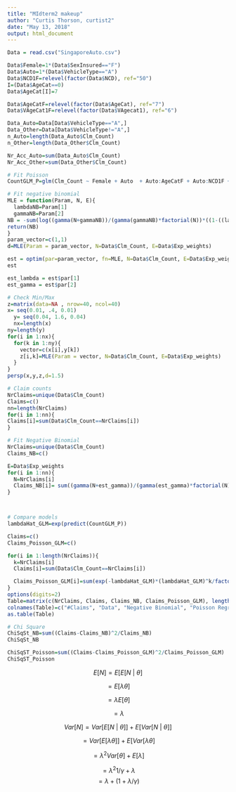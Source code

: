```yaml
---
title: "MIdterm2 makeup"
author: "Curtis Thorson, curtist2"
date: "May 13, 2018"
output: html_document
---
```




```r
Data = read.csv("SingaporeAuto.csv")

Data$Female=1*(Data$SexInsured=="F")
Data$Auto=1*(Data$VehicleType=="A")
Data$NCD1F=relevel(factor(Data$NCD), ref="50")
I=(Data$AgeCat==0)
Data$AgeCat[I]=7

Data$AgeCatF=relevel(factor(Data$AgeCat), ref="7")
Data$VAgeCat1F=relevel(factor(Data$VAgecat1), ref="6")

Data_Auto=Data[Data$VehicleType=="A",]
Data_Other=Data[Data$VehicleType!="A",]
n_Auto=length(Data_Auto$Clm_Count)
n_Other=length(Data_Other$Clm_Count)

Nr_Acc_Auto=sum(Data_Auto$Clm_Count)
Nr_Acc_Other=sum(Data_Other$Clm_Count)

# Fit Poisson
CountGLM_P=glm(Clm_Count ~ Female + Auto  + Auto:AgeCatF + Auto:NCD1F + VAgeCat1F, offset=LNWEIGHT, poisson(link=log), data= Data)

# Fit negative binomial
MLE = function(Param, N, E){
  lambdaNB=Param[1]
  gammaNB=Param[2]
NB = -sum(log((gamma(N+gammaNB))/(gamma(gammaNB)*factorial(N))*((1-((lambdaNB*E)/(gammaNB+(lambdaNB*E))))^gammaNB)*(((lambdaNB*E)/(gammaNB+(lambdaNB*E)))^N)))
return(NB)
}
param_vector=c(1,1)
d=MLE(Param = param_vector, N=Data$Clm_Count, E=Data$Exp_weights)

est = optim(par=param_vector, fn=MLE, N=Data$Clm_Count, E=Data$Exp_weights)
est

est_lambda = est$par[1]
est_gamma = est$par[2]
```

```r
# Check Min/Max
z=matrix(data=NA , nrow=40, ncol=40)
x= seq(0.01, .4, 0.01)
  y= seq(0.04, 1.6, 0.04)
  nx=length(x)
ny=length(y)
for(i in 1:nx){
  for(k in 1:ny){
    vector=c(x[i],y[k])
    z[i,k]=MLE(Param = vector, N=Data$Clm_Count, E=Data$Exp_weights)
  }
}
persp(x,y,z,d=1.5)

```

```r
# Claim counts
NrClaims=unique(Data$Clm_Count) 
Claims=c()
nn=length(NrClaims)
for(i in 1:nn){
Claims[i]=sum(Data$Clm_Count==NrClaims[i])
}

# Fit Negative Binomial
NrClaims=unique(Data$Clm_Count)
Claims_NB=c()

E=Data$Exp_weights
for(i in 1:nn){
  N=NrClaims[i]
  Claims_NB[i]= sum((gamma(N+est_gamma))/(gamma(est_gamma)*factorial(N))*((1-((est_lambda*E)/(est_gamma+(est_lambda*E))))^est_gamma)*(((est_lambda*E)/(est_gamma+(est_lambda*E)))^N))
}



# Compare models
lambdaHat_GLM=exp(predict(CountGLM_P))

Claims=c()
Claims_Poisson_GLM=c()

for(i in 1:length(NrClaims)){
  k=NrClaims[i]
  Claims[i]=sum(Data$Clm_Count==NrClaims[i])

  Claims_Poisson_GLM[i]=sum(exp(-lambdaHat_GLM)*(lambdaHat_GLM)^k/factorial(k))
}
options(digits=2)
Table=matrix(c(NrClaims, Claims, Claims_NB, Claims_Poisson_GLM), length(Claims),4)
colnames(Table)=c("#Claims", "Data", "Negative Binomial", "Poisson Regression"  )
as.table(Table)

# Chi Square
ChiSqSt_NB=sum((Claims-Claims_NB)^2/Claims_NB)
ChiSqSt_NB

ChiSqST_Poisson=sum((Claims-Claims_Poisson_GLM)^2/Claims_Poisson_GLM)
ChiSqST_Poisson
```

\newcommand\given[1][]{\:#1\vert\:}


$$E[N] = E[E[N\given\theta]$$

$$= E[\lambda\theta]$$

$$= \lambda{E}[\theta]$$

$$= \lambda$$


$$Var[N] = Var[E[N\given\theta]] + E[Var[N\given\theta]]$$

$$= Var[E[\lambda\theta]] + E[Var[\lambda\theta]$$

$$= \lambda^2 Var[\theta] + E[\lambda]$$

$$= \lambda^2 1/\gamma + \lambda$$
$$= \lambda + (1 + \lambda/\gamma)$$